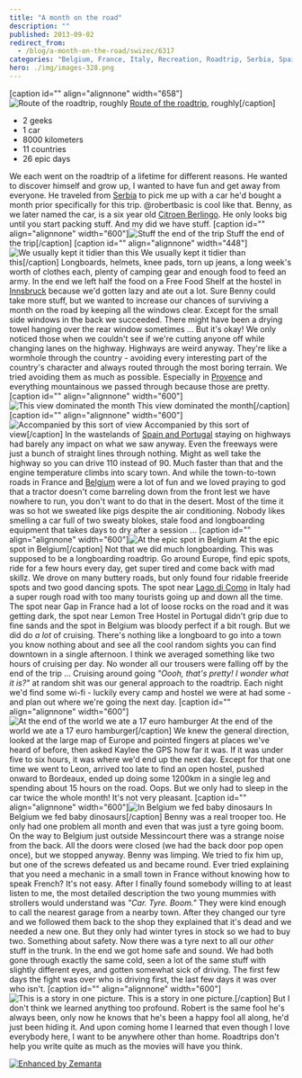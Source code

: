 ```yaml
---
title: "A month on the road"
description: ""
published: 2013-09-02
redirect_from:
  - /blog/a-month-on-the-road/swizec/6317
categories: "Belgium, France, Italy, Recreation, Roadtrip, Serbia, Spain, Travel + Events"
hero: ./img/images-328.png
---
```


\[caption id="" align="alignnone" width="658"]![Route of the roadtrip, roughly](./img/images-328.png "Route of the roadtrip, roughly") [Route of the roadtrip](https://maps.google.com/maps?saddr=Ljubljana,+Slovenia&daddr=lago+di+garda+to:Dongo,+Como,+Italy+to:Gap,+France+to:millau,+france+to:Andorra+la+Vella,+Andorra+to:Zaragoza,+Spain+to:M%C3%A9rida,+Spain+to:Sagres,+Portugal+to:Areia+Branca,+Portugal+to:Cabo+da+Roca,+Estrada+do+Cabo+da+Roca,+Colares,+Portugal+to:42.5456278,-5.7274269+to:Bordeaux,+France+to:Jargeau,+France+to:Neufch%C3%A2teau,+Belgium+to:Luxemburg+City,+Luxembourg+to:Freiburg,+Germany+to:Lucerne,+Switzerland+to:Vaduz,+Liechtenstein+to:Innsbruck,+Austria+to:Ljubljana,+Slovenia&hl=en&ie=UTF8&ll=43.133061,5.976563&spn=23.195964,34.013672&sll=43.425845,2.505237&sspn=23.089404,34.013672&geocode=FQPEvgIdJmDdACnRhpiW9TFlRzEg7D-CHPgABA%3BFTuBtwIdcw6iACm5IMCuqOyBRzG4m5YcfPDckQ%3BFRXHvwIdOZiNACnt3T1DjT-ERzFesH9B9WPy4A%3BFRbtpwIdDsVcACnVE6LYeD_LEjFgp5f9pRkIBA%3BFd_roAIdqfYuACmt914WGEuyEjE-_DSlZILJFw%3BFU2YiAIdrDgXACkL-yVKK_WlEjGAcpmRcJQACg%3BFZeCewIdE23y_ymRjmFe3RRZDTGoiYQV8RPfSQ%3BFdnIUQIdqzmf_ynnPwJ7kCYUDTHerSzCWsJa_g%3BFbm5NAId1aN3_yktGmvSF0wbDTFQt5DkvesABQ%3BFVj6VgIdo6Jx_ymBvfnPtTcfDTHhrwjoYu96kQ%3BFQG-TwId-w5v_yGvs_yYqNg6lSmNQ10jwNoeDTGvs_yYqNg6lQ%3BFdsxiQIdPpuo_ykVSBjzn4I3DTEmm9yYOqA35w%3BFZ0rrAIdlCn3_ymBylH36CdVDTGJejl7A4ZjeQ%3BFexi2gIdGGIgACmdlfQReBvlRzHRP8ZYmrw0-Q%3BFVqG-AIdQetSACkNESqJLYPqRzEwbU0vq5kABA%3BFWUD9QId35BdAClXLPOdzUiVRzEQbQXR1tEABA%3BFSBo3AIdOKl3ACll1gtWJhuRRzGwV9-lt2sfBA%3BFV_uzQId3eJ-ACl5c1R5KvqPRzGvUplA0Srwrg%3BFWNSzwIdZTqRACn9L0cdRDGbRzGXFpTOPpSWtw%3BFVxF0QIdRgOuAClzyvjhz26dRzENmx0ofRwgnQ%3BFQPEvgIdJmDdACnRhpiW9TFlRzEg7D-CHPgABA&oq=ljubljana&t=h&dirflg=h&mra=ls&via=11&z=5), roughly\[/caption]

- 2 geeks
- 1 car
- 8000 kilometers
- 11 countries
- 26 epic days

We each went on the roadtrip of a lifetime for different reasons. He wanted to discover himself and grow up, I wanted to have fun and get away from everyone. He traveled from [Serbia](<http://maps.google.com/maps?ll=44.8,20.4666666667&spn=10.0,10.0&q=44.8,20.4666666667 (Serbia)&t=h> "Serbia") to pick me up with a car he'd bought a month prior specifically for this trip. @robertbasic is cool like that. Benny, as we later named the car, is a six year old [Citroen Berlingo](http://en.wikipedia.org/wiki/Citro%C3%ABn_Berlingo "Citroën Berlingo"). He only looks big until you start packing stuff. And my did we have stuff. \[caption id="" align="alignnone" width="600"]![Stuff the end of the trip](./img/images-351.jpg "Stuff the end of the trip") Stuff the end of the trip\[/caption] \[caption id="" align="alignnone" width="448"]![We usually kept it tidier than this](./img/images-352.jpg "We usually kept it tidier than this") We usually kept it tidier than this\[/caption] Longboards, helmets, knee pads, torn up jeans, a long week's worth of clothes each, plenty of camping gear and enough food to feed an army. In the end we left half the food on a Free Food Shelf at the hostel in [Innsbruck](http://en.wikipedia.org/wiki/Innsbruck "Innsbruck") because we'd gotten lazy and ate out a lot. Sure Benny could take more stuff, but we wanted to increase our chances of surviving a month on the road by keeping all the windows clear. Except for the small side windows in the back we succeeded. There might have been a drying towel hanging over the rear window sometimes ... But it's okay! We only noticed those when we couldn't see if we're cutting anyone off while changing lanes on the highway. Highways are weird anyway. They're like a wormhole through the country - avoiding every interesting part of the country's character and always routed through the most boring terrain. We tried avoiding them as much as possible. Especially in [Provence](http://en.wikipedia.org/wiki/Provence "Provence") and everything mountainous we passed through because those are pretty. \[caption id="" align="alignnone" width="600"]![This view dominated the month](./img/images-353.jpg "This view dominated the month") This view dominated the month\[/caption] \[caption id="" align="alignnone" width="600"]![Accompanied by this sort of view](./img/images-358.jpg "Accompanied by this sort of view") Accompanied by this sort of view\[/caption] In the wastelands of [Spain and Portugal](<http://maps.google.com/maps?ll=43.0,-4.0&spn=10.0,10.0&q=43.0,-4.0 (Iberian%20Peninsula)&t=h> "Iberian Peninsula") staying on highways had barely any impact on what we saw anyway. Even the freeways were just a bunch of straight lines through nothing. Might as well take the highway so you can drive 110 instead of 90. Much faster than that and the engine temperature climbs into scary town. And while the town-to-town roads in France and [Belgium](<http://maps.google.com/maps?ll=50.85,4.35&spn=10.0,10.0&q=50.85,4.35 (Belgium)&t=h> "Belgium") were a lot of fun and we loved praying to god that a tractor doesn't come barreling down from the front lest we have nowhere to run, you don't want to do that in the desert. Most of the time it was so hot we sweated like pigs despite the air conditioning. Nobody likes smelling a car full of two sweaty blokes, stale food and longboarding equipment that takes days to dry after a session ... \[caption id="" align="alignnone" width="600"]![At the epic spot in Belgium](./img/images-354.jpg "At the epic spot in Belgium") At the epic spot in Belgium\[/caption] Not that we did much longboarding. This was supposed to be a longboarding roadtrip. Go around Europe, find epic spots, ride for a few hours every day, get super tired and come back with mad skillz. We drove on many buttery roads, but only found four ridable freeride spots and two good dancing spots. The spot near [Lago di Como](<http://maps.google.com/maps?ll=46.0,9.26666666667&spn=0.1,0.1&q=46.0,9.26666666667 (Lake%20Como)&t=h> "Lake Como") in Italy had a super rough road with too many tourists going up and down all the time. The spot near Gap in France had a lot of loose rocks on the road and it was getting dark, the spot near Lemon Tree Hostel in Portugal didn't grip due to fine sands and the spot in Belgium was bloody perfect if a bit rough. But we did do _a lot_ of cruising. There's nothing like a longboard to go into a town you know nothing about and see all the cool random sights you can find downtown in a single afternoon. I think we averaged something like two hours of cruising per day. No wonder all our trousers were falling off by the end of the trip ... Cruising around going _"Oooh, that's pretty! I wonder what it is?"_ at random shit was our general approach to the roadtrip. Each night we'd find some wi-fi - luckily every camp and hostel we were at had some - and plan out where we're going the next day. \[caption id="" align="alignnone" width="600"]![At the end of the world we ate a 17 euro hamburger](./img/images-355.jpg "At the end of the world we ate a 17 euro hamburger") At the end of the world we ate a 17 euro hamburger\[/caption] We knew the general direction, looked at the large map of Europe and pointed fingers at places we've heard of before, then asked Kaylee the GPS how far it was. If it was under five to six hours, it was where we'd end up the next day. Except for that one time we went to Leon, arrived too late to find an open hostel, pushed onward to Bordeaux, ended up doing some 1200km in a single leg and spending about 15 hours on the road. Oops. But we only had to sleep in the car twice the whole month! It's not very pleasant. \[caption id="" align="alignnone" width="600"]![In Belgium we fed baby dinosaurs](./img/images-356.jpg "In Belgium we fed baby dinosaurs") In Belgium we fed baby dinosaurs\[/caption] Benny was a real trooper too. He only had one problem all month and even that was just a tyre going boom. On the way to Belgium just outside Messincourt there was a strange noise from the back. All the doors were closed (we had the back door pop open once), but we stopped anyway. Benny was limping. We tried to fix him up, but one of the screws defeated us and became round. Ever tried explaining that you need a mechanic in a small town in France without knowing how to speak French? It's not easy. After I finally found somebody willing to at least listen to me, the most detailed description the two young mummies with strollers would understand was _"Car. Tyre. Boom."_ They were kind enough to call the nearest garage from a nearby town. After they changed our tyre and we followed them back to the shop they explained that it's dead and we needed a new one. But they only had winter tyres in stock so we had to buy two. Something about safety. Now there was a tyre next to all our _other_ stuff in the trunk. In the end we got home safe and sound. We had both gone through exactly the same cold, seen a lot of the same stuff with slightly different eyes, and gotten somewhat sick of driving. The first few days the fight was over who is driving first, the last few days it was over who isn't. \[caption id="" align="alignnone" width="600"]![This is a story in one picture.](./img/images-357.jpg "This is a story in one picture.") This is a story in one picture.\[/caption] But I don't think we learned anything too profound. Robert is the same fool he's always been, only now he knows that he's been a happy fool all along, he'd just been hiding it. And upon coming home I learned that even though I love everybody here, I want to be anywhere other than home. Roadtrips don't help you write quite as much as the movies will have you think.

[![Enhanced by Zemanta](http://img.zemanta.com/zemified_e.png?x-id=d8486254-0fb9-421a-943e-33379915fd0f)](http://www.zemanta.com/?px "Enhanced by Zemanta")
